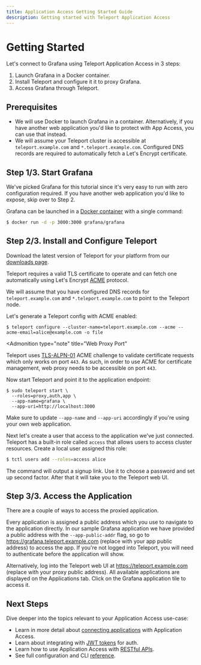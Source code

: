 ```yaml
---
title: Application Access Getting Started Guide
description: Getting started with Teleport Application Access
---
```


# Getting Started

Let's connect to Grafana using Teleport Application Access in 3 steps:

1. Launch Grafana in a Docker container.
2. Install Teleport and configure it it to proxy Grafana.
3. Access Grafana through Teleport.

## Prerequisites

* We will use Docker to launch Grafana in a container. Alternatively, if you
  have another web application you'd like to protect with App Access, you can
  use that instead.
* We will assume your Teleport cluster is accessible at `teleport.example.com`
  and `*.teleport.example.com`. Configured DNS records are required to
  automatically fetch a Let's Encrypt certificate.

## Step 1/3. Start Grafana

We've picked Grafana for this tutorial since it's very easy to run with zero
configuration required. If you have another web application you'd like to
expose, skip over to Step 2.

Grafana can be launched in a [Docker container](https://grafana.com/docs/grafana/latest/installation/docker/)
with a single command:

```sh
$ docker run -d -p 3000:3000 grafana/grafana
```

## Step 2/3. Install and Configure Teleport

Download the latest version of Teleport for your platform from our
[downloads page](https://goteleport.com/teleport/download).

Teleport requires a valid TLS certificate to operate and can fetch one automatically
using Let's Encrypt [ACME](https://letsencrypt.org/how-it-works/) protocol.

We will assume that you have configured DNS records for `teleport.example.com`
and `*.teleport.example.com` to point to the Teleport node.

Let's generate a Teleport config with ACME enabled:

```shell
$ teleport configure --cluster-name=teleport.example.com --acme --acme-email=alice@example.com -o file
```

<Admonition
  type="note"
  title="Web Proxy Port"
>
  Teleport uses [TLS-ALPN-01](https://letsencrypt.org/docs/challenge-types/#tls-alpn-01)
  ACME challenge to validate certificate requests which only works on port `443`.
  As such, in order to use ACME for certificate management, web proxy needs to
  be accessible on port `443`.
</Admonition>

Now start Teleport and point it to the application endpoint:

```shell
$ sudo teleport start \
  --roles=proxy,auth,app \
  --app-name=grafana \
  --app-uri=http://localhost:3000
```

Make sure to update `--app-name` and `--app-uri` accordingly if you're using
your own web application.

Next let's create a user that access to the application we've just connected.
Teleport has a built-in role called `access` that allows users to access cluster
resources. Create a local user assigned this role:

```sh
$ tctl users add --roles=access alice
```

The command will output a signup link. Use it to choose a password and set up
second factor. After that it will take you to the Teleport web UI.

## Step 3/3. Access the Application

There are a couple of ways to access the proxied application.

Every application is assigned a public address which you use to navigate to
the application directly. In our sample Grafana application we have provided a public address with
the `--app-public-addr` flag, so go to https://grafana.teleport.example.com
(replace with your app public address) to access the app. If you're not logged into Teleport,
you will need to authenticate before the application will show.

Alternatively, log into the Teleport web UI at https://teleport.example.com
(replace with your proxy public address). All available applications are
displayed on the Applications tab. Click on the Grafana application tile
to access it.

## Next Steps

Dive deeper into the topics relevant to your Application Access use-case:

* Learn in more detail about [connecting applications](./guides/connecting-apps.mdx) with Application Access.
* Learn about integrating with [JWT tokens](./guides/jwt.mdx) for auth.
* Learn how to use Application Access with [RESTful APIs](./guides/api-access.mdx).
* See full configuration and CLI [reference](./reference.mdx).
